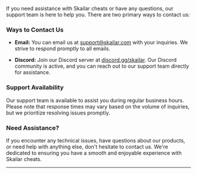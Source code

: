 If you need assistance with Skailar cheats or have any questions, our support team is here to help you. There are two primary ways to contact us:

### Ways to Contact Us

- **Email:** You can email us at [support@skailar.com](mailto:support@skailar.com) with your inquiries. We strive to respond promptly to all emails.

- **Discord:** Join our Discord server at [discord.gg/skailar](https://discord.gg/skailar). Our Discord community is active, and you can reach out to our support team directly for assistance.

### Support Availability

Our support team is available to assist you during regular business hours. Please note that response times may vary based on the volume of inquiries, but we prioritize resolving issues promptly.

### Need Assistance?

If you encounter any technical issues, have questions about our products, or need help with anything else, don't hesitate to contact us. We're dedicated to ensuring you have a smooth and enjoyable experience with Skailar cheats.

---
